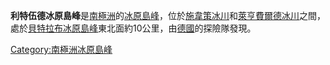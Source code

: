 {{unreferenced|time=2013-10-27T08:34:13+00:00}}
{{coord|77|53|S|34|20|W|source:GNIS|display=title}}
'''利特伍德冰原島峰'''是[[南極洲|南極洲]]的[[冰原島峰|冰原島峰]]，位於[[施韋策冰川|施韋策冰川]]和[[萊亨費爾德冰川|萊亨費爾德冰川]]之間，處於[[貝特拉布冰原島峰|貝特拉布冰原島峰]]東北面約10公里，由[[德國|德國]]的探險隊發現。

{{DEFAULTSORT:Littlewood Nunataks}}
[[Category:南極洲冰原島峰|Category:南極洲冰原島峰]]


{{CoatsLand-geo-stub}}